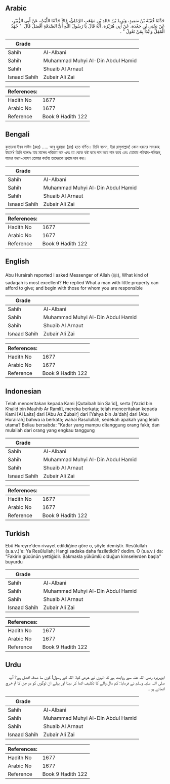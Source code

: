 ## Arabic


<div dir="rtl" lang="ar" style={{fontSize:'larger',backgroundColor:'#f8f9fa',padding:20}}>
حَدَّثَنَا قُتَيْبَةُ بْنُ سَعِيدٍ، وَيَزِيدُ بْنُ خَالِدِ بْنِ مَوْهَبٍ الرَّمْلِيُّ، قَالاَ حَدَّثَنَا اللَّيْثُ، عَنْ أَبِي الزُّبَيْرِ، عَنْ يَحْيَى بْنِ جَعْدَةَ، عَنْ أَبِي هُرَيْرَةَ، أَنَّهُ قَالَ يَا رَسُولَ اللَّهِ أَىُّ الصَّدَقَةِ أَفْضَلُ قَالَ ‏ "‏ جُهْدُ الْمُقِلِّ وَابْدَأْ بِمَنْ تَعُولُ ‏"‏ ‏.‏
</div>
<div style={{backgroundColor:'#f8f9fa',padding:20, marginBottom: 10}}><table> <thead> <tr> <th>Grade</th> <th></th> </tr> </thead> <tbody> <tr><td>Sahih</td><td>Al-Albani</td></tr><tr><td>Sahih</td><td>Muhammad Muhyi Al-Din Abdul Hamid</td></tr><tr><td>Sahih</td><td>Shuaib Al Arnaut</td></tr><tr><td>Isnaad Sahih</td><td>Zubair Ali Zai</td></tr></tbody></table><table> <thead> <tr> <th>References:</th> <th></th> </tr> </thead> <tbody><tr><td>Hadith No</td><td>1677</td></tr><tr><td>Arabic No</td><td>1677</td></tr><tr><td>Reference</td><td>Book 9 Hadith 122</td></tr></tbody></table></div>

## Bengali


<div dir="ltr" lang="bn" style={{fontSize:'larger',backgroundColor:'#f8f9fa',padding:20}}>
কুতায়বা ইব্‌ন সাঈদ (রহঃ) ..... আবু হুরায়রা (রাঃ) হতে বর্ণিত। তিনি বলেন, ইয়া রাসুলাল্লাহ! কোন ধরনের সাদ্‌কাহ উত্তম? তিনি বলেনঃ যার মালের পরিমাণ কম এবং তা থেকে কষ্ট করে দান করে দান করে এবং তোমার পরিবার-পরিজন, যাদের ভরণ-পোষণ তোমার কর্তব্য তাদেরকে প্রথমে দান কর।
</div>
<div style={{backgroundColor:'#f8f9fa',padding:20, marginBottom: 10}}><table> <thead> <tr> <th>Grade</th> <th></th> </tr> </thead> <tbody> <tr><td>Sahih</td><td>Al-Albani</td></tr><tr><td>Sahih</td><td>Muhammad Muhyi Al-Din Abdul Hamid</td></tr><tr><td>Sahih</td><td>Shuaib Al Arnaut</td></tr><tr><td>Isnaad Sahih</td><td>Zubair Ali Zai</td></tr></tbody></table><table> <thead> <tr> <th>References:</th> <th></th> </tr> </thead> <tbody><tr><td>Hadith No</td><td>1677</td></tr><tr><td>Arabic No</td><td>1677</td></tr><tr><td>Reference</td><td>Book 9 Hadith 122</td></tr></tbody></table></div>

## English


<div dir="ltr" lang="en" style={{fontSize:'larger',backgroundColor:'#f8f9fa',padding:20}}>
Abu Hurairah reported I asked Messenger of Allah (ﷺ), What kind of sadaqah is most excellent? He replied What a man with little property can afford to give; and begin with those for whom you are responsible
</div>
<div style={{backgroundColor:'#f8f9fa',padding:20, marginBottom: 10}}><table> <thead> <tr> <th>Grade</th> <th></th> </tr> </thead> <tbody> <tr><td>Sahih</td><td>Al-Albani</td></tr><tr><td>Sahih</td><td>Muhammad Muhyi Al-Din Abdul Hamid</td></tr><tr><td>Sahih</td><td>Shuaib Al Arnaut</td></tr><tr><td>Isnaad Sahih</td><td>Zubair Ali Zai</td></tr></tbody></table><table> <thead> <tr> <th>References:</th> <th></th> </tr> </thead> <tbody><tr><td>Hadith No</td><td>1677</td></tr><tr><td>Arabic No</td><td>1677</td></tr><tr><td>Reference</td><td>Book 9 Hadith 122</td></tr></tbody></table></div>

## Indonesian


<div dir="ltr" lang="id" style={{fontSize:'larger',backgroundColor:'#f8f9fa',padding:20}}>
Telah menceritakan kepada Kami [Qutaibah bin Sa'id], serta [Yazid bin Khalid bin Mauhib Ar Ramli], mereka berkata; telah menceritakan kepada Kami [Al Laits] dari [Abu Az Zubair] dari [Yahya bin Ja'dah] dari [Abu Hurairah] bahwa ia berkata; wahai Rasulullah, sedekah apakah yang lebih utama? Beliau bersabda: "Kadar yang mampu ditanggung orang fakir, dan mulailah dari orang yang engkau tanggung
</div>
<div style={{backgroundColor:'#f8f9fa',padding:20, marginBottom: 10}}><table> <thead> <tr> <th>Grade</th> <th></th> </tr> </thead> <tbody> <tr><td>Sahih</td><td>Al-Albani</td></tr><tr><td>Sahih</td><td>Muhammad Muhyi Al-Din Abdul Hamid</td></tr><tr><td>Sahih</td><td>Shuaib Al Arnaut</td></tr><tr><td>Isnaad Sahih</td><td>Zubair Ali Zai</td></tr></tbody></table><table> <thead> <tr> <th>References:</th> <th></th> </tr> </thead> <tbody><tr><td>Hadith No</td><td>1677</td></tr><tr><td>Arabic No</td><td>1677</td></tr><tr><td>Reference</td><td>Book 9 Hadith 122</td></tr></tbody></table></div>

## Turkish


<div dir="ltr" lang="tr" style={{fontSize:'larger',backgroundColor:'#f8f9fa',padding:20}}>
Ebû Hureyre'den rivayet edildiğine göre o, şöyle demiştir. Resûlullah (s.a.v.)'e: Ya Resûlullah; Hangi sadaka daha faziletlidir? dedim. O (s.a.v.) da: "Fakirin gücünün yettiğidir. Bakmakla yükümlü olduğun kimselerden başla" buyurdu
</div>
<div style={{backgroundColor:'#f8f9fa',padding:20, marginBottom: 10}}><table> <thead> <tr> <th>Grade</th> <th></th> </tr> </thead> <tbody> <tr><td>Sahih</td><td>Al-Albani</td></tr><tr><td>Sahih</td><td>Muhammad Muhyi Al-Din Abdul Hamid</td></tr><tr><td>Sahih</td><td>Shuaib Al Arnaut</td></tr><tr><td>Isnaad Sahih</td><td>Zubair Ali Zai</td></tr></tbody></table><table> <thead> <tr> <th>References:</th> <th></th> </tr> </thead> <tbody><tr><td>Hadith No</td><td>1677</td></tr><tr><td>Arabic No</td><td>1677</td></tr><tr><td>Reference</td><td>Book 9 Hadith 122</td></tr></tbody></table></div>

## Urdu


<div dir="rtl" lang="ur" style={{fontSize:'larger',backgroundColor:'#f8f9fa',padding:20}}>
ابوہریرہ رضی اللہ عنہ سے روایت ہے کہ انہوں نے عرض کیا: اللہ کے رسول! کون سا صدقہ افضل ہے؟ آپ صلی اللہ علیہ وسلم نے فرمایا: کم مال والے کا تکلیف اٹھا کر دینا اور پہلے ان لوگوں کو دو جن کا تم خرچ اٹھاتے ہو ۔
</div>
<div style={{backgroundColor:'#f8f9fa',padding:20, marginBottom: 10}}><table> <thead> <tr> <th>Grade</th> <th></th> </tr> </thead> <tbody> <tr><td>Sahih</td><td>Al-Albani</td></tr><tr><td>Sahih</td><td>Muhammad Muhyi Al-Din Abdul Hamid</td></tr><tr><td>Sahih</td><td>Shuaib Al Arnaut</td></tr><tr><td>Isnaad Sahih</td><td>Zubair Ali Zai</td></tr></tbody></table><table> <thead> <tr> <th>References:</th> <th></th> </tr> </thead> <tbody><tr><td>Hadith No</td><td>1677</td></tr><tr><td>Arabic No</td><td>1677</td></tr><tr><td>Reference</td><td>Book 9 Hadith 122</td></tr></tbody></table></div>
